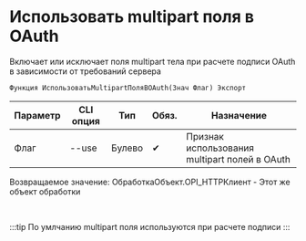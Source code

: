 ﻿---
sidebar_position: 3
description: Использовать multipart поля в OAuth и другие функции для работы с HTTP-клиент в Открытом пакете интеграций - бесплатной open-source библиотеке интеграций для 1С:Предприятие 8, OneScript и CLI
keywords: [1C, 1С, 1С:Предприятие, 1С:Предприятие 8.3, API, Интеграция, Сервисы, Обмен, OneScript, CLI, HTTP-клиент]
---


# Использовать multipart поля в OAuth
 Включает или исключает поля multipart тела при расчете подписи OAuth в зависимости от требований сервера



`Функция ИспользоватьMultipartПоляВOAuth(Знач Флаг) Экспорт`

  | Параметр | CLI опция | Тип | Обяз. | Назначение |
  |-|-|-|-|-|
  | Флаг | --use | Булево | &#x2714; | Признак использования multipart полей в OAuth |

  
  Возвращаемое значение:   ОбработкаОбъект.OPI_HTTPКлиент -  Этот же объект обработки

<br/>

:::tip
По умлчанию multipart поля используются при расчете подписи
:::
<br/>



```bsl title="Пример использования для 1С:Предприятие/OneScript"

```
    




